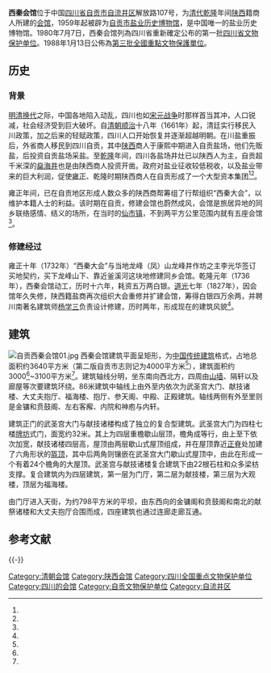 {{coord|29|21|06|N|104|46|07|E|display=title|scale:10000}}
{{msg:四川省文物保護單位
|名稱 = 西秦會館
|編號 = 76
|圖片 = 自贡西秦会馆03.jpg
|級別 = 103
|分類 = 古建筑
|時代 = 清
|地点 = [[四川省|四川省]][[自貢市|自貢市]]
|坐標 = 
|登錄 = 1988年1月13日
}}

'''西秦会馆'''位于中国[[四川省|四川省]][[自贡市|自贡市]][[自流井区|自流井区]]解放路107号，为[[清代|清代]][[乾隆|乾隆]]年间[[陕西|陕西]]籍商人所建的[[会馆|会馆]]，1959年起被辟为[[自贡市盐业历史博物馆|自贡市盐业历史博物馆]]，是中国唯一的盐业历史博物馆。1980年7月7日，西秦会馆列為四川省重新確定公布的第一批[[四川省文物保护单位|四川省文物保护单位]]。1988年1月13日公佈為[[第三批全國重點文物保護單位|第三批全國重點文物保護單位]]。

== 历史 ==
=== 背景 ===
[[明朝|明]][[清朝|清]][[明清战争|换代]]之际，中国各地陷入动乱，四川也如[[宋元战争|宋元战争]]时那样首当其冲，人口锐减，社会经济受到巨大破坏。自[[清朝|清朝]][[顺治|顺治]]十八年（1661年）起，清廷实行移民入川政策，加之后来的轻赋政策，四川人口开始恢复并逐渐超越明朝。在川盐重振后，外省商人移民到四川自贡，其中[[陕西|陕西]]商人于康熙中期进入自贡盐场，他们先贩盐，后投资自贡盐场采盐。至[[乾隆|乾隆]]年间，四川各盐场井灶已以陕西人为主，自贡超千米深的[[燊海井|燊海井]]也是由陕西商人投资开凿。政府对盐业征收较低税收，以及盐业带来的巨大利润，促使[[雍正|雍正]]、乾隆时期陕西商人在自贡形成了一个大型资本集团<ref name="one"/><ref name="two"/>。

雍正年间，已在自贡地区形成人数众多的陕西商帮筹组了行帮组织“西秦大会”，以维护本籍人士的利益。该时期在自贡，修建会馆也蔚然成风，会馆是旅居异地的同乡联络感情、结义的场所，在当时的[[仙市镇|仙市镇]]，不到两平方公里范围内就有五座会馆<ref name="two"/>。

=== 修建经过 ===
雍正十年（1732年）“西秦大会”与当地龙峰（凤）山龙峰井作坊之主李光华签订买地契约，买下龙峰山下、靠近釜溪河这块地修建同乡会馆。乾隆元年（1736年），西秦会馆动工，历时十六年，耗资五万两白银。[[道光|道光]]七年（1827年），因会馆年久失修，陕西籍盐商再次组织大会重修并扩建会馆，筹得白银四万余两，并聘川南著名建筑师[[杨学三|杨学三]]负责设计修建，历时两年，形成现在的建筑风貌<ref name="three"/>。

== 建筑 ==
[[File:自贡西秦会馆01.jpg|thumb]]
西秦会馆建筑平面呈矩形，为[[中国传统建筑|中国传统建筑]]格式，占地总面积约3640平方米（第二版自贡市志则记为4000平方米<ref name="zgz"/>{{rp|98}}），建筑面积约3000<ref name="scz"/>{{rp|50}}~3100平方米<ref name="4t"/>。建筑轴线分明，坐东南向西北方，四周由[[山墙|山墙]]、隔轩以及廊屋等次要建筑环绕。86米建筑中轴线上由外至内依次为武圣宫大门、献技诸楼、大丈夫抱厅、福海楼、抱厅、参天阁、中殿、正殿建筑。轴线两侧有外至里则是金镛和贲鼓阁、左右客廨、内院和神庖与内轩。

建筑正门的武圣宫大门与献技诸楼构成了独立的复合型建筑。武圣宫大门为四柱七楼[[牌坊|牌坊]]式门，面宽约32米。其上为四层重檐歇山层顶，檐角成等行，由上至下依次加宽，献技诸楼四层高，屋顶由两层歇山式屋顶组成，并在屋顶靠近[[正脊|正脊]]处加建了六角形状的[[盔顶|盔顶]]，其中后两角则镶嵌在武圣宫大门歇山式屋顶中，由此在形成一个有着24个檐角的大屋顶。武圣宫与献技诸楼复合建筑下由22根石柱和众多梁枋支撑。复合建筑内为四层建筑，第一层为门厅，第二层为献技楼，第三层为大观楼，顶层为福海楼。

由门厅进入天街，为约798平方米的平坝，由东西向的金镛阁和贲鼓阁和南北的献祭诸楼和大丈夫抱厅合围而成，四座建筑也通过连廊走廊互通。

== 参考文献 ==
{{Reflist
|colwidth = 35em
|refs =
<ref name="one">{{cite journal |author=杨勇先 |title=<秦商伟业树南国——记四川省自贡市西秦会馆>|journal=《西部大开发》 |year=2010年|issue=1|pages=第124页至125页}}</ref>

<ref name="two">{{cite journal |author=陶宏 |title=<浅析西秦会馆建造背景> |journal=《四川文物》|year=2004年|issue=6|pages=第47至51页}}</ref>

<ref name="three">{{cite news|author=兰江|title=杨学三巧修西秦会馆|url=http://www.wccdaily.com.cn/shtml/hxdsb/20130222/68335.shtml|accessdate=2016-06-30|agency=华西都市报|publisher=华西都市报网|date=2013-02-22|deadurl=yes|archiveurl=https://web.archive.org/web/20131215020516/http://www.wccdaily.com.cn/shtml/hxdsb/20130222/68335.shtml|archivedate=2013-12-15|df=}}</ref>

<ref name="4t">{{cite journal |author=叶茂 |title=中国古代建筑瑰宝——西秦会馆 |journal=《四川建筑》|year=2007|volume=27|issue=5|pages=第49-51页 }}</ref>

<ref name="zgz">{{cite book |author1=陈星生 总编 |author2=自贡市地方志编纂委员会 编 |title=自贡市志（1991-2005） |date=2012-12 |publisher=方志出版社 |location=四川 |isbn=978-7-5144-0756-3 |edition=2012年12月第一版 |url=http://202.61.89.158:81/importBook/portal/content/info?id=e5c05df0e3fd403d8bbd58a02c3571c1}}</ref>

<ref name="scz">{{cite book |author1=谢绍祥 主编 |author2=四川省地方志编纂委员会 编 |title=四川省志·建筑卷 |date=1996-06 |publisher=四川科学技术出版社 |location=四川 |isbn=7-5364-3508-8 |edition=1996年6月第一版 |url=http://202.61.89.158:81/importBook/portal/content/info?id=34a225594a3641a589fab94a3fceaca5 |accessdate=2021-01-15}}</ref>
}}

{{-}}
{{四川全国重点文物保护单位}}

[[Category:清朝会馆|Category:清朝会馆]]
[[Category:陕西会馆|Category:陕西会馆]]
[[Category:四川全国重点文物保护单位|Category:四川全国重点文物保护单位]]
[[Category:四川的会馆|Category:四川的会馆]]
[[Category:自贡文物保护单位|Category:自贡文物保护单位]]
[[Category:自流井区|Category:自流井区]]